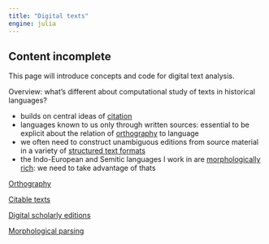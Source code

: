 ```yaml
---
title: "Digital texts"
engine: julia
---
```



:::{.callout-caution}
## Content incomplete

This page will introduce concepts and code for digital text analysis.
:::


Overview: what's different about computational study of texts in historical languages?

- builds on central ideas of [citation](../cite/)
- languages known to us only through written sources: essential to be explicit about the relation of [orthography](./orthography/) to language
- we often need to construct unambiguous editions from source material in a variety of [structured text formats](./editions/)
- the Indo-European and Semitic languages I work in are [morphologically rich](./parsing/): we need to take advantage of thats



[Orthography](https://neelsmith.quarto.pub/orthography/)

[Citable texts](../digitexts/editions/)

[Digital scholarly editions](../digitexts/physical/)

[Morphological parsing](../digitexts/parsing/)